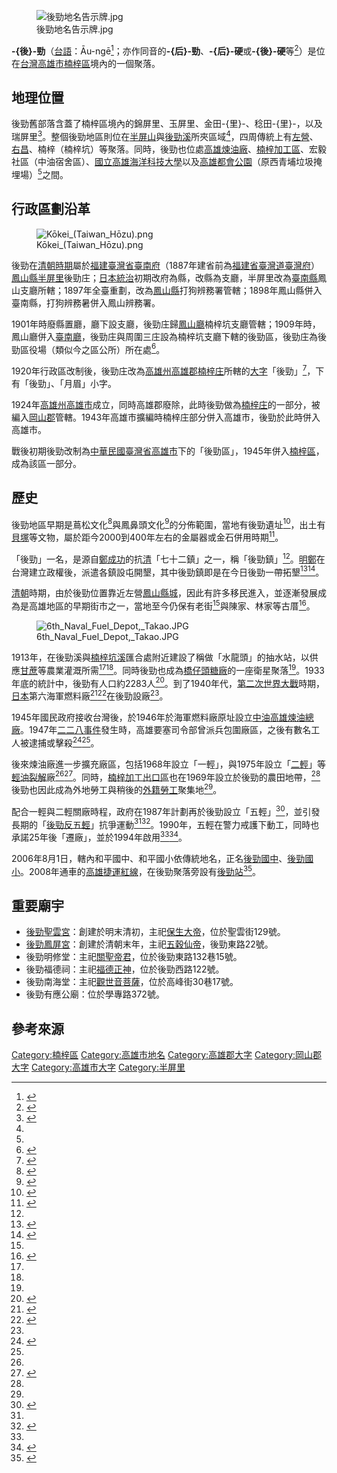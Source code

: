 {{NoteTA
|1=zh:庄;zh-hant:庄}}
{{Infobox Settlement
|name=-{後}-勁
|other_name=( -{后}-勁、-{后}-硬、-{後}-硬 )
|image_skyline=Houjin, Nanzih, a view from the KMRT station.JPG
|imagesize=300px
|image_caption=後勁聚落靠近捷運後勁站的部分
|named_for=[[明鄭|明鄭]]的「後勁鎮」軍團
|subdivision_type       = 國家
|subdivision_name       = [[中華民國|中華民國]]
|subdivision_type1      = 城市
|subdivision_name1      = [[高雄市|高雄市]]
|subdivision_type2      = 行政區劃
|subdivision_name2      = [[楠梓區|楠梓區]]
|established_title      = 設庄
|established_date       = [[清朝|清朝]]
|established_title1     = 設區
|established_date1      = 1909年
|established_title2     = 併入楠梓庄
|established_date2      = 1920年
|established_title3     = 設區
|established_date3      = 1945年
|established_title4     = 併入楠梓區
|established_date4      = 1945年
| latd = 22 | latm = 43 | lats = 00 | latNS = N
| longd = 120 | longm = 18 | longs = 50 | longEW = E
}}
[[File:後勁地名告示牌.jpg|thumb]]

'''-{後}-勁'''（[[台語|台語]]：Āu-ngē<ref>{{cite book|title=台灣閩南語常用辭典|publisher=中華民國教育部}}</ref>；亦作同音的'''-{后}-勁'''、'''-{后}-硬'''或'''-{後}-硬'''等<ref>{{cite web|url=http://www.kcc.gov.tw/ch/magazine/dec-old/part7.htm|title=許後勁文化的未來|publisher=高雄市議會|accessdate=2011-01-22}}{{dead link|date=2018年2月 |bot=InternetArchiveBot |fix-attempted=yes }}</ref>）是位在[[台灣|台灣]][[高雄市|高雄市]][[楠梓區|楠梓區]]境內的一個聚落。

== 地理位置 ==
後勁舊部落含蓋了楠梓區境內的錦屏里、玉屏里、金田-{里}-、稔田-{里}-，以及瑞屏里<ref>{{cite book|url=http://plan.kcg.gov.tw/KaoPlan_book/AB472/AB472.htm|title=變更高雄市楠梓區(後勁舊部落地區)細部計畫(第三次通盤檢討)案計畫書|publisher=高雄市政府都市發展局|deadurl=yes|archiveurl=https://web.archive.org/web/20150402102356/http://plan.kcg.gov.tw/KaoPlan_book/AB472/AB472.htm|archivedate=2015-04-02}}</ref>。整個後勁地區則位在[[半屏山|半屏山]]與[[後勁溪|後勁溪]]所夾區域<ref name="hou"/>，四周傳統上有[[左營_(左營區)|左營]]、[[右昌|右昌]]、楠梓（楠梓坑）等聚落。同時，後勁也位處[[高雄煉油廠|高雄煉油廠]]、[[楠梓加工區|楠梓加工區]]、宏毅社區（中油宿舍區）、[[國立高雄海洋科技大學|國立高雄海洋科技大學]]以及[[高雄都會公園|高雄都會公園]]（原西青埔垃圾掩埋場）<ref name="hou"/>之間。

== 行政區劃沿革 ==
[[File:Kōkei_(Taiwan_Hōzu).png|thumb]]

後勁在[[臺灣清朝時期|清朝時期]]屬於[[福建臺灣省|福建臺灣省]][[臺南府|臺南府]]（1887年建省前為[[福建省|福建省]][[臺灣道|臺灣道]][[臺灣府|臺灣府]]）[[鳳山縣_(臺灣)|鳳山縣]][[半屏里|半屏里]]後勁庄；[[台灣日治時期|日本統治]]初期改府為縣，改縣為支廳，半屏里改為[[臺南縣|臺南縣]]鳳山支廳所轄；1897年全臺重劃，改為[[鳳山縣_(日治時期)|鳳山縣]]打狗辨務署管轄；1898年鳳山縣併入臺南縣，打狗辨務暑併入鳳山辨務署。

1901年時廢縣置廳，廳下設支廳，後勁庄歸[[鳳山廳|鳳山廳]]楠梓坑支廳管轄；1909年時，鳳山廳併入[[臺南廳|臺南廳]]，後勁庄與周圍三庄設為楠梓坑支廳下轄的後勁區，後勁庄為後勁區役場（類似今之區公所）所在處<ref>{{cite book|title=管轄要覽|year=1910|publisher=臺灣日日新報社}}</ref>。

1920年行政區改制後，後勁庄改為[[高雄州|高雄州]][[高雄郡|高雄郡]][[楠梓庄|楠梓庄]]所轄的[[大字|大字]]「後勁」<ref>{{cite web|url=http://www.geocities.jp/idu1952/tihou/takao1.htm|title=大正9年地方制度改正前後の地名対照表|accessdate=2011-01-21|publisher=泉君の日本語教育史講座|archive-url=https://web.archive.org/web/20141211105415/http://www.geocities.jp/idu1952/tihou/takao1.htm|archive-date=2014-12-11|dead-url=yes}}</ref>，下有「後勁」、「月眉」小字。

1924年[[高雄州|高雄州]][[高雄市_(州轄市)|高雄市]]成立，同時高雄郡廢除，此時後勁做為[[楠梓庄|楠梓庄]]的一部分，被編入[[岡山郡|岡山郡]]管轄。1943年高雄市擴編時楠梓庄部分併入高雄市，後勁於此時併入高雄市。

戰後初期後勁改制為[[中華民國|中華民國]][[臺灣省|臺灣省]][[高雄市|高雄市]]下的「後勁區」，1945年併入[[楠梓區|楠梓區]]，成為該區一部分。

== 歷史 ==
後勁地區早期是蔦松文化<ref name="ttc">{{cite book|title=後勁大代誌:2000年後勁甘尾會|author=鄭水萍|publisher=高雄市文化中心|isbn=9570260440}}</ref>與鳳鼻頭文化<ref>{{cite web|url=http://archae.nmp.gov.tw/c-04.htm|title=新石器時代|publisher=考古學習網|accessdate=2011-01-22|archive-url=https://web.archive.org/web/20110114025421/http://archae.nmp.gov.tw/c-04.htm|archive-date=2011-01-14|dead-url=yes}}</ref>的分佈範圍，當地有後勁遺址<ref>{{cite book|title=高雄市豐富之旅|publisher=串門文化|isbn=957-68637-7-6|year=2000}}</ref>，出土有[[貝塚|貝塚]]等文物，屬於距今2000到400年左右的金屬器或金石併用時期<ref>{{cite journal|journal=中國地理學會學刊|title=高屏平原地區新石器時代以來史前遺址分布與環境變遷關係之研究|author=龔琪嵐等|year=2012}}</ref>。

「後勁」一名，是源自[[鄭成功|鄭成功]]的抗[[清朝|清]]「七十二鎮」之一，稱「後勁鎮」<ref name="hou"/>。[[明鄭時期|明鄭]]在台灣建立政權後，派遣各鎮設屯開墾，其中後勁鎮即是在今日後勁一帶拓墾<ref name="hou">{{cite book|title=後勁溪采風錄|publisher=後勁文物館|year=2007|isbn=9789868394209}}</ref><ref>{{cite book|title=臺灣通史|author=連橫|url=http://zh.wikisource.org/zh-hant/%E8%87%BA%E7%81%A3%E9%80%9A%E5%8F%B2/%E5%8D%B715|access-date=2011-01-21|archive-date=2021-11-04|archive-url=https://web.archive.org/web/20211104115346/https://zh.wikisource.org/zh-hant/%E8%87%BA%E7%81%A3%E9%80%9A%E5%8F%B2/%E5%8D%B715|dead-url=no}}</ref>。

[[清朝|清朝]]時期，由於後勁位置靠近左營[[鳳山縣舊城|鳳山縣城]]，因此有許多移民進入，並逐漸發展成為是高雄地區的早期街市之一，當地至今仍保有老街<ref name="ttc"/>與陳家、林家等古厝<ref>{{cite book|author=許輝隆|title=高雄「後勁」地區傳統民居特徵之研究|publisher=國立高雄大學都市發展與建築研究所|year=2008}}</ref>。

[[File:6th_Naval_Fuel_Depot,_Takao.JPG|thumb]]

1913年，在後勁溪與[[楠梓坑溪|楠梓坑溪]]匯合處附近建設了稱做「水龍頭」的抽水站，以供應[[甘蔗|甘蔗]]等農業灌溉所需<ref name="hou"/><ref name="kcc"/>。同時後勁也成為[[橋仔頭糖廠|橋仔頭糖廠]]的一座衛星聚落<ref name="ttc"/>。1933年底的統計中，後勁有人口約2283人<ref>{{cite book|title=昭和八年十二月三十一日 臺灣現住人口統計|year=1934|publisher=臺灣總督官房調查課}}</ref>。到了1940年代，[[第二次世界大戰|第二次世界大戰]]時期，[[日本|日本]]第六海軍燃料廠<ref>{{cite web|url=http://www.geocities.jp/boat_sparrowhawk/FuelDepot.htm|title=燃料廠長・総務部長|accessdate=2011-01-17|archive-url=https://web.archive.org/web/20100117045808/http://www.geocities.jp/boat_sparrowhawk/FuelDepot.htm|archive-date=2010-01-17|dead-url=yes}}</ref><ref>{{cite web|url=http://members2.jcom.home.ne.jp/mgrmhosw/nenryou01.htm|title=徳山海軍燃料廠と燃料政策の転換|accessdate=2011-01-21|deadurl=yes|archiveurl=https://web.archive.org/web/20150402104314/http://members2.jcom.home.ne.jp/mgrmhosw/nenryou01.htm|archivedate=2015-04-02}}</ref>在後勁設廠<ref name="hou"/>。

1945年國民政府接收台灣後，於1946年於海軍燃料廠原址設立[[台灣中油|中油]][[高雄煉油總廠|高雄煉油總廠]]。1947年[[二二八事件|二二八事件]]發生時，高雄要塞司令部曾派兵包圍廠區，之後有數名工人被逮捕或擊殺<ref>{{cite book|title=二二八事件研究報告|author=行政院研究二二八事件小組|publisher=時報文化|year=1994|isbn=9571309060}}</ref><ref name="ttc"/>。

後來煉油廠進一步擴充廠區，包括1968年設立「一輕」，與1975年設立「[[二輕|二輕]]」等[[輕油|輕油]][[裂解|裂解]]廠<ref name="hou"/><ref name="nstm">{{cite web|url=http://iht.nstm.gov.tw/form/index-1.asp?m=2&m1=3&m2=76&gp=21&id=7|title=產業結構（產業組織、上中下游關係、國際分工）|publisher=台灣工業文化資產館|accessdate=2011-01-17|archive-date=2014-08-10|archive-url=https://web.archive.org/web/20140810160540/http://iht.nstm.gov.tw/form/index-1.asp?m=2&m1=3&m2=76&gp=21&id=7|dead-url=no}}</ref>。同時，[[楠梓加工出口區|楠梓加工出口區]]也在1969年設立於後勁的農田地帶，<ref name="hou"/>後勁也因此成為外地勞工與稍後的[[外籍勞工|外籍勞工]]聚集地<ref name="ttc"/>。

配合一輕與二輕關廠時程，政府在1987年計劃再於後勁設立「五輕」<ref>{{cite news|url=http://www.libertytimes.com.tw/2008/new/apr/25/today-life8.htm|title=老蕭五輕遷廠承諾 後勁人促兌現|publisher=自由時報|date=2008-04-25|accessdate=2011-01-21|deadurl=yes|archiveurl=https://web.archive.org/web/20100821050752/http://www.libertytimes.com.tw/2008/new/apr/25/today-life8.htm|archivedate=2010-08-21}}</ref>，並引發長期的「[[反五輕運動|後勁反五輕]]」抗爭運動<ref name="hou"/><ref name="kcc">{{cite web|url=http://season.khcc.gov.tw/home01.aspx?ID=$3002&IDK=2&EXEC=D&DATA=119&AP=$3002_AA-15|title=後勁溪|publisher=高雄市政府文化局|accessdate=2011-01-17}}{{dead link|date=2018年2月 |bot=InternetArchiveBot |fix-attempted=yes }}</ref>。1990年，五輕在警力戒護下動工，同時也承諾25年後「遷廠」，並於1994年啟用<ref name="nstm"/><ref>{{cite web|url=http://e-info.org.tw/node/59555|title=【話說當年後勁反五輕】之二：25年遷廠空夢一場？|publisher=環境資訊中心|date=2010-09-25|accessdate=2011-01-21|author=朱淑娟|archive-date=2010-12-30|archive-url=https://web.archive.org/web/20101230040235/http://e-info.org.tw/node/59555|dead-url=no}}</ref>。

2006年8月1日，轄內和平國中、和平國小依傳統地名，正名[[後勁國中|後勁國中]]、[[後勁國小|後勁國小]]。2008年通車的[[高雄捷運紅線|高雄捷運紅線]]，在後勁聚落旁設有[[後勁站|後勁站]]<ref>{{cite web|url=http://www.krtco.com.tw/service/service-1_1-R20.aspx|title=R20 - 後勁站|publisher=高雄捷運|deadurl=yes|archiveurl=https://web.archive.org/web/20101216233637/http://krtco.com.tw/service/service-1_1-R20.aspx|archivedate=2010-12-16}}</ref>。

== 重要廟宇 ==
*[[後勁聖雲宮|後勁聖雲宮]]：創建於明末清初，主祀[[保生大帝|保生大帝]]，位於聖雲街129號。
*[[後勁鳳屏宮|後勁鳳屏宮]]：創建於清朝末年，主祀[[五穀仙帝|五穀仙帝]]，後勁東路22號。
*後勁明修堂：主祀[[關聖帝君|關聖帝君]]，位於後勁東路132巷15號。
*後勁福德祠：主祀[[福德正神|福德正神]]，位於後勁西路122號。
*後勁南海堂：主祀[[觀世音菩薩|觀世音菩薩]]，位於高峰街30巷17號。
*後勁有應公廟：位於學專路372號。

==參考來源==
{{reflist}}

{{高雄郡}}
{{岡山郡}}
{{高雄市舊町名}}

[[Category:楠梓區|Category:楠梓區]]
[[Category:高雄市地名|Category:高雄市地名]]
[[Category:高雄郡大字|Category:高雄郡大字]]
[[Category:岡山郡大字|Category:岡山郡大字]]
[[Category:高雄市大字|Category:高雄市大字]]
[[Category:半屏里|Category:半屏里]]